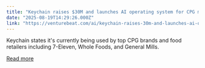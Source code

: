 ```yaml
---
title: "Keychain raises $30M and launches AI operating system for CPG manufacturers"
date: "2025-08-19T14:29:26.000Z"
link: "https://venturebeat.com/ai/keychain-raises-30m-and-launches-ai-operating-system-for-cpg-manufacturers/"
---
```


Keychain states it's currently being used by top CPG brands and food retailers including 7-Eleven, Whole Foods, and General Mills.

[Read more](https://venturebeat.com/ai/keychain-raises-30m-and-launches-ai-operating-system-for-cpg-manufacturers/)
